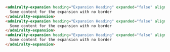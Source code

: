 ```html
<admiralty-expansion heading="Expansion Heading" expanded="false" align-heading-right="false" hide-border="true">
  Some content for the expansion with no border
</admiralty-expansion>
<admiralty-expansion heading="Expansion Heading" expanded="false" align-heading-right="false" hide-border="true">
  Some content for the expansion with no border
</admiralty-expansion>
<admiralty-expansion heading="Expansion Heading" expanded="false" align-heading-right="false" hide-border="true">
  Some content for the expansion with no border
</admiralty-expansion>
```
